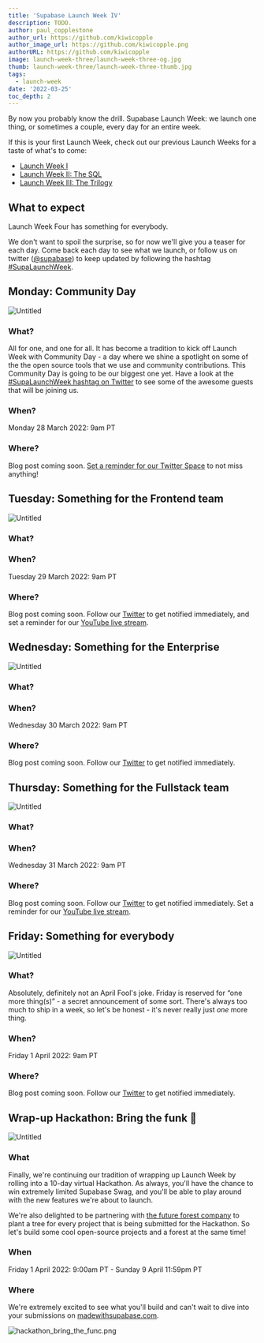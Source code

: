```yaml
---
title: 'Supabase Launch Week IV'
description: TODO.
author: paul_copplestone
author_url: https://github.com/kiwicopple
author_image_url: https://github.com/kiwicopple.png
authorURL: https://github.com/kiwicopple
image: launch-week-three/launch-week-three-og.jpg
thumb: launch-week-three/launch-week-three-thumb.jpg
tags:
  - launch-week
date: '2022-03-25'
toc_depth: 2
---
```


By now you probably know the drill. Supabase Launch Week: we launch one thing, or sometimes a couple, 
every day for an entire week. 

If this is your first Launch Week, check out our previous Launch Weeks for a taste of what's to come:

- [Launch Week I](https://supabase.com/blog/2021/03/25/launch-week)
- [Launch Week II: The SQL](https://supabase.com/blog/2021/07/22/supabase-launch-week-sql)
- [Launch Week III: The Trilogy](https://supabase.com/blog/2021/11/26/supabase-launch-week-the-trilogy)

## What to expect

Launch Week Four has something for everybody. 

We don't want to spoil the surprise, so for now we'll give you a teaser for each day. 
Come back each day to see what we launch, or follow us on twitter ([@supabase](https://twitter.com/supabase)) 
to keep updated by following the hashtag 
[#SupaLaunchWeek](https://twitter.com/hashtag/SupaLaunchWeek?src=hashtag_click). 

## Monday: Community Day

![Untitled](https://s3-us-west-2.amazonaws.com/secure.notion-static.com/5ccced3d-f165-4bb7-b367-2ddd9b5d3184/Untitled.png)

### What?

All for one, and one for all. It has become a tradition to kick off Launch Week with Community Day - 
a day where we shine a spotlight on some of the the open source tools that we use and community contributions. 
This Community Day is going to be our biggest one yet. 
Have a look at the [#SupaLaunchWeek hashtag on Twitter](https://twitter.com/hashtag/SupaLaunchWeek?src=hashtag_click) 
to see some of the awesome guests that will be joining us.

### When?

Monday 28 March 2022: 9am PT

### Where?

Blog post coming soon. [Set a reminder for our Twitter Space](https://twitter.com/i/spaces/1mnxedEZzVPJX) 
to not miss anything!

## Tuesday: Something for the Frontend team

![Untitled](https://s3-us-west-2.amazonaws.com/secure.notion-static.com/8a788893-6b1b-4a73-b790-7a3212c3b021/Untitled.png)

### What?

### When?

Tuesday 29 March 2022: 9am PT

### Where?

Blog post coming soon. Follow our [Twitter](https://twitter.com/supabase) to get notified immediately, 
and set a reminder for our [YouTube live stream](https://www.youtube.com/watch?v=fApxu_U_hdw).

## Wednesday: Something for the Enterprise

![Untitled](https://s3-us-west-2.amazonaws.com/secure.notion-static.com/9beb15b8-51dc-47f1-9414-c4f72bd3113d/Untitled.png)

### What?

### When?

Wednesday 30 March 2022: 9am PT

### Where?

Blog post coming soon. Follow our [Twitter](https://twitter.com/supabase) to get notified immediately.

## Thursday: Something for the Fullstack team

![Untitled](https://s3-us-west-2.amazonaws.com/secure.notion-static.com/cc56210b-616c-4e4f-9d02-34e474e8f3f6/Untitled.png)

### What?

### When?

Wednesday 31 March 2022: 9am PT

### Where?

Blog post coming soon. Follow our [Twitter](https://twitter.com/supabase) to get notified immediately. 
Set a reminder for our [YouTube live stream](https://www.youtube.com/watch?v=Xci5SOv76k0).

## Friday: Something for everybody

![Untitled](https://s3-us-west-2.amazonaws.com/secure.notion-static.com/f6edf558-77a7-4afa-900c-95d7c4adcc36/Untitled.png)

### What?

Absolutely, definitely not an April Fool's joke. Friday is reserved for “one more thing(s)” - 
a secret announcement of some sort. There's always too much to ship in a week, so let's be honest - 
it's never really just *one* more thing.

### When?

Friday 1 April 2022: 9am PT

### Where?

Blog post coming soon. Follow our [Twitter](https://twitter.com/supabase) to get notified immediately.

## Wrap-up Hackathon: Bring the funk 🕺

![Untitled](https://s3-us-west-2.amazonaws.com/secure.notion-static.com/66aa38a0-d824-480d-b4e2-fde0af0cbe92/Untitled.png)

### What

Finally, we're continuing our tradition of wrapping up Launch Week by rolling into a 10-day virtual Hackathon. 
As always, you'll have the chance to win extremely limited Supabase Swag, 
and you'll be able to play around with the new features we're about to launch.

We're also delighted to be partnering with [the future forest company](https://thefutureforestcompany.com/) 
to plant a tree for every project that is being submitted for the Hackathon. 
So let's build some cool open-source projects and a forest at the same time!

### When

Friday 1 April 2022: 9:00am PT - Sunday 9 April 11:59pm PT

### Where

We're extremely excited to see what you'll build and can't wait to dive into your submissions on 
[madewithsupabase.com](https://www.madewithsupabase.com/).

![hackathon_bring_the_func.png](https://s3-us-west-2.amazonaws.com/secure.notion-static.com/d7fbd9ef-c55a-4b9d-b53b-382b5543fc73/hackathon_bring_the_func.png)